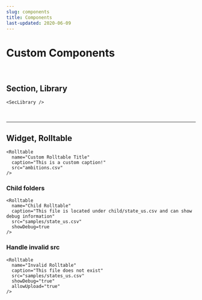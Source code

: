 ```yaml
---
slug: components
title: Components
last-updated: 2020-06-09
---
```


# Custom Components

<br />

<Marker id="part-1">

## Section, Library

</Marker>

```
<SecLibrary />
```

<SecLibrary />

<br />

---

<Marker id="rolltable">

## Widget, Rolltable

</Marker>

```
<Rolltable
  name="Custom Rolltable Title"
  caption="This is a custom caption!"
  src="ambitions.csv"
/>
```

<Rolltable
  name="Custom Rolltable Title"
  caption="This is a custom caption!"
  src="ambitions.csv"
/>

<Marker id="rolltable-child-folders">

### Child folders

</Marker>

```
<Rolltable
  name="Child Rolltable"
  caption="This file is located under child/state_us.csv and can show debug information"
  src="samples/state_us.csv"
  showDebug=true
/>
```

<Rolltable
  name="Child Rolltable"
  caption="This file is located under child/state_us.csv"
  src="samples/state_us.csv"
  showDebug="true"
/>

<Marker id="rolltable-invalid-src">

### Handle invalid src

</Marker>

```
<Rolltable
  name="Invalid Rolltable"
  caption="This file does not exist"
  src="samples/states_us.csv"
  showDebug="true"
  allowUpload="true"
/>
```

<Rolltable
  name="Invalid Rolltable"
  caption="This file does not exist"
  src="samples/states_us.csv"
  showDebug="true"
  allowUpload="true"
/>
